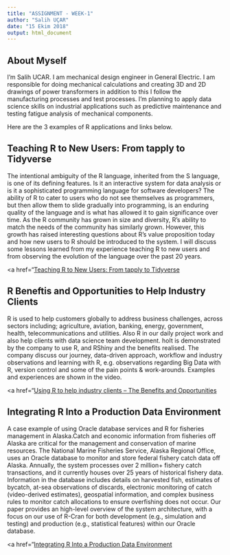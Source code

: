 ---
title: "ASSIGNMENT - WEEK-1"
author: "Salih UÇAR"
date: "15 Ekim 2018"
output: html_document
---



## About Myself

I'm Salih UCAR. I am mechanical design engineer in General Electric. I am responsible for doing mechanical calculations and creating 3D and 2D drawings of power transformers in addition to this I follow the manufacturing processes and test processes.
I'm planning to apply data science skills on industrial applications such as predictive maintenance and testing fatigue analysis of mechanical components.

Here are the 3 examples of R applications and links below.

## Teaching R to New Users: From tapply to Tidyverse

The intentional ambiguity of the R language, inherited from the S language, is one of its defining features. Is it an interactive system for data analysis or is it a sophisticated programming language for software developers? The ability of R to cater to users who do not see themselves as programmers, but then allow them to slide gradually into programming, is an enduring quality of the language and is what has allowed it to gain significance over time. As the R community has grown in size and diversity, R’s ability to match the needs of the community has similarly grown. However, this growth has raised interesting questions about R’s value proposition today and how new users to R should be introduced to the system. I will discuss some lessons learned from my experience teaching R to new users and from observing the evolution of the language over the past 20 years.

<a href="<a href="https://youtu.be/prk-0G689GU">Teaching R to New Users: From tapply to Tidyverse</a>

## R Beneftis and Opportunities to Help Industry Clients

R is used to help customers globally to address business challenges, across sectors including; agriculture, aviation, banking, energy, government, health, telecommunications and utilities. Also R in our daily project work and also help clients with data science team development. hoIt is demonstrated by the company to use R, and RShiny and the benefits realised. The company discuss our journey, data-driven approach, workflow and industry observations and learning with R, e.g. observations regarding Big Data with R, version control and some of the pain points & work-arounds. Examples and experiences are shown in the video.

<a href="<a href="https://www.youtube.com/watch?v=ffpH3dMb0nE&t=758s">Using R to help industry clients – The Benefits and Opportunities</a>


## Integrating R Into a Production Data Environment

A case example of using Oracle database services and R for fisheries management in Alaska.Catch and economic information from fisheries off Alaska are critical for the management and conservation of marine resources. The National Marine Fisheries Service, Alaska Regional Office, uses an Oracle database to monitor and store federal fishery catch data off Alaska. Annually, the system processes over 2 million+ fishery catch transactions, and it currently houses over 25 years of historical fishery data. Information in the database includes details on harvested fish, estimates of bycatch, at-sea observations of discards, electronic monitoring of catch (video-derived estimates), geospatial information, and complex business rules to monitor catch allocations to ensure overfishing does not occur. Our paper provides an high-level overview of the system architecture, with a focus on our use of R-Cran for both development (e.g., simulation and testing) and production (e.g., statistical features) within our Oracle database.

<a href="<a href="https://www.youtube.com/watch?v=SDvFpPCfduk">Integrating R Into a Production Data Environment</a>

